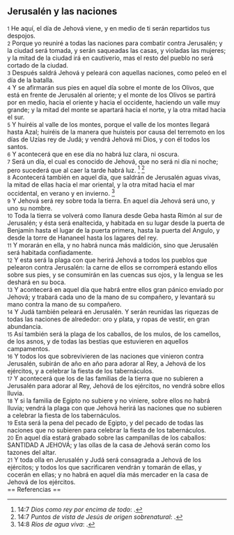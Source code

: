 == Jerusalén y las naciones ==

{{anchor|1}} <small>1</small> He aquí, el día de Jehová viene, y en medio de ti serán repartidos tus despojos.<br>
{{anchor|2}} <small>2</small> Porque yo reuniré a todas las naciones para combatir contra Jerusalén; y la ciudad será tomada, y serán saqueadas las casas, y violadas las mujeres; y la mitad de la ciudad irá en cautiverio, mas el resto del pueblo no será cortado de la ciudad.<br>
{{anchor|3}} <small>3</small> Después saldrá Jehová y peleará con aquellas naciones, como peleó en el día de la batalla.<br>
{{anchor|4}} <small>4</small> Y se afirmarán sus pies en aquel día sobre el monte de los Olivos, que está en frente de Jerusalén al oriente; y el monte de los Olivos se partirá por en medio, hacia el oriente y hacia el occidente, haciendo un valle muy grande; y la mitad del monte se apartará hacia el norte, y la otra mitad hacia el sur.<br>
{{anchor|5}} <small>5</small> Y huiréis al valle de los montes, porque el valle de los montes llegará hasta Azal; huiréis de la manera que huisteis por causa del terremoto en los días de Uzías rey de Judá; y vendrá Jehová mi Dios, y con él todos los santos.<br>
{{anchor|6}} <small>6</small> Y acontecerá que en ese día no habrá luz clara, ni oscura.<br>
{{anchor|7}} <small>7</small> Será un día, el cual es conocido de Jehová, que no será ni día ni noche; pero sucederá que al caer la tarde habrá luz. <ref>14:7 ''Dios como rey por encima de todo'': {{lib|LU|141|4|1}}.</ref> <ref>14:7 ''Puntos de vista de Jesús de origen sobrenatural'': {{lib|LU|170|1|5}}.</ref><br>
{{anchor|8}} <small>8</small> Acontecerá también en aquel día, que saldrán de Jerusalén aguas vivas, la mitad de ellas hacia el mar oriental, y la otra mitad hacia el mar occidental, en verano y en invierno. <ref>14:8 ''Ríos de agua viva'': {{lib|LU|162|6|1}}.</ref><br>
{{anchor|9}} <small>9</small> Y Jehová será rey sobre toda la tierra. En aquel día Jehová será uno, y uno su nombre.<br>
{{anchor|10}} <small>10</small> Toda la tierra se volverá como llanura desde Geba hasta Rimón al sur de Jerusalén; y ésta será enaltecida, y habitada en su lugar desde la puerta de Benjamín hasta el lugar de la puerta primera, hasta la puerta del Angulo, y desde la torre de Hananeel hasta los lagares del rey.<br>
{{anchor|11}} <small>11</small> Y morarán en ella, y no habrá nunca más maldición, sino que Jerusalén será habitada confiadamente.<br>
{{anchor|12}} <small>12</small> Y esta será la plaga con que herirá Jehová a todos los pueblos que pelearon contra Jerusalén: la carne de ellos se corromperá estando ellos sobre sus pies, y se consumirán en las cuencas sus ojos, y la lengua se les deshará en su boca.<br>
{{anchor|13}} <small>13</small> Y acontecerá en aquel día que habrá entre ellos gran pánico enviado por Jehová; y trabará cada uno de la mano de su compañero, y levantará su mano contra la mano de su compañero.<br>
{{anchor|14}} <small>14</small> Y Judá también peleará en Jerusalén. Y serán reunidas las riquezas de todas las naciones de alrededor: oro y plata, y ropas de vestir, en gran abundancia.<br>
{{anchor|15}} <small>15</small> Así también será la plaga de los caballos, de los mulos, de los camellos, de los asnos, y de todas las bestias que estuvieren en aquellos campamentos.<br>
{{anchor|16}} <small>16</small> Y todos los que sobrevivieren de las naciones que vinieron contra Jerusalén, subirán de año en año para adorar al Rey, a Jehová de los ejércitos, y a celebrar la fiesta de los tabernáculos.<br>
{{anchor|17}} <small>17</small> Y acontecerá que los de las familias de la tierra que no subieren a Jerusalén para adorar al Rey, Jehová de los ejércitos, no vendrá sobre ellos lluvia.<br>
{{anchor|18}} <small>18</small> Y si la familia de Egipto no subiere y no viniere, sobre ellos no habrá lluvia; vendrá la plaga con que Jehová herirá las naciones que no subieren a celebrar la fiesta de los tabernáculos.<br>
{{anchor|19}} <small>19</small> Esta será la pena del pecado de Egipto, y del pecado de todas las naciones que no subieren para celebrar la fiesta de los tabernáculos.<br>
{{anchor|20}} <small>20</small> En aquel día estará grabado sobre las campanillas de los caballos: SANTIDAD A JEHOVÁ; y las ollas de la casa de Jehová serán como los tazones del altar.<br>
{{anchor|21}} <small>21</small> Y toda olla en Jerusalén y Judá será consagrada a Jehová de los ejércitos; y todos los que sacrificaren vendrán y tomarán de ellas, y cocerán en ellas; y no habrá en aquel día más mercader en la casa de Jehová de los ejércitos.<br>
== Referencias ==

<references />
